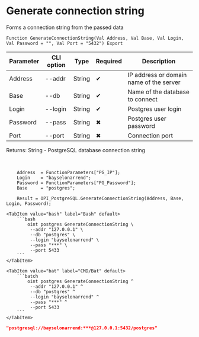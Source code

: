 ﻿---
sidebar_position: 5
description: Generate connection string and other functions to work with PostgreSQL in the Open Integration Package, a free open-source integration library for 1C:Enterprise 8, OneScript and CLI
keywords: [1C, 1С, 1С:Enterprise, 1С:Enterprise 8.3, API, Integration, Services, Exchange, OneScript, CLI, PostgreSQL]
---


# Generate connection string
 Forms a connection string from the passed data



`Function GenerateConnectionString(Val Address, Val Base, Val Login, Val Password = "", Val Port = "5432") Export`

  | Parameter | CLI option | Type | Required | Description |
  |-|-|-|-|-|
  | Address | --addr | String | &#x2714; | IP address or domain name of the server |
  | Base | --db | String | &#x2714; | Name of the database to connect |
  | Login | --login | String | &#x2714; | Postgres user login |
  | Password | --pass | String | &#x2716; | Postgres user password |
  | Port | --port | String | &#x2716; | Connection port |

  
  Returns:  String - PostgreSQL database connection string

<br/>



```bsl title="1C:Enterprise/OneScript code example"
    Address  = FunctionParameters["PG_IP"];
    Login    = "bayselonarrend";
    Password = FunctionParameters["PG_Password"];
    Base     = "postgres";

    Result = OPI_PostgreSQL.GenerateConnectionString(Address, Base, Login, Password);
```
 

 <Tabs>
  
    <TabItem value="bash" label="Bash" default>
        ```bash
            oint postgres GenerateConnectionString \
             --addr "127.0.0.1" \
             --db "postgres" \
             --login "bayselonarrend" \
             --pass "***" \
             --port 5433
        ```
    </TabItem>
  
    <TabItem value="bat" label="CMD/Bat" default>
        ```batch
            oint postgres GenerateConnectionString ^
             --addr "127.0.0.1" ^
             --db "postgres" ^
             --login "bayselonarrend" ^
             --pass "***" ^
             --port 5433
        ```
    </TabItem>
</Tabs>


```json title="Result"
"postgresql://bayselonarrend:***@127.0.0.1:5432/postgres"
```

